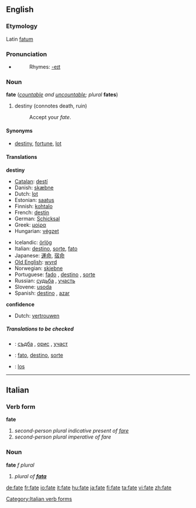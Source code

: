 ==English==

===Etymology===
Latin [[fatum]]

===Pronunciation===
*{{audio|en-us-fate.ogg|Audio (US)}}
*:Rhymes: [[Rhymes:English:-eɪt|-eɪt]]

===Noun===
'''fate''' (''[[countable]] and [[uncountable]]; plural'' '''fates''')

# destiny (connotes death, ruin)
#:Accept your ''fate''.

====Synonyms====
*[[destiny]], [[fortune]], [[lot]]

====Translations====
'''destiny'''
{{top}}
*[[Catalan]]: [[destí]] {{m}}
*Danish: [[skæbne]] {{c}}
*Dutch: [[lot]] {{n}}
*Estonian: [[saatus]]
*Finnish: [[kohtalo]]
*French: [[destin]] {{m}}
*German: [[Schicksal]] {{n}}
*Greek: [[μοίρα]] {{f}}
*Hungarian: [[végzet]]
{{mid}}
*Icelandic: [[örlög]] {{npl}}
*Italian: [[destino]], [[sorte]], [[fato]] {{g|Italian}}
*Japanese: [[運命]], [[宿命]]
*[[Old English]]: [[wyrd]] {{g|Old English}}
*Norwegian: [[skjebne]] {{m}}
*Portuguese: [[fado#Portuguese|fado]] {{m}}, [[destino#Portuguese|destino]] {{m}}, [[sorte#Portuguese|sorte]] {{f}}
*Russian: [[судьба]] {{f}}, [[участь]] {{f}}
*Slovene: [[usoda]] {{f}}
*Spanish: [[destino#Spanish|destino]] {{m}}, [[azar]] {{m}}
{{bottom}}

'''confidence'''
{{top}}
*Dutch: [[vertrouwen]] {{n}}
{{mid}}
{{bottom}}

=====Translations to be checked=====
<!--Remove this section once all of the translations below have been moved into
the tables above.-->
{{checktrans}}

*{{ttbc|Bulgarian}}: [[съдба#Bulgarian|съдба]] {{f}}, [[орис#Bulgarian|орис]] {{f}}, [[участ#Bulgarian|участ]] {{f}}
*{{ttbc|Interlingua}}: [[fato]], [[destino#Interlingua|destino]], [[sorte#Interlingua|sorte]]
*{{ttbc|Polish}}: [[los#Polish|los]] {{g|Polish}}

----

==Italian==
===Verb form===
'''fate'''

#''second-person plural indicative present of [[fare]]''
#''second-person plural imperative of fare''
[[Category:Italian verb forms]]
===Noun===
'''fate''' ''f plural''

#''plural of '''[[fata]]'''''

[[de:fate]]
[[fr:fate]]
[[io:fate]]
[[it:fate]]
[[hu:fate]]
[[ja:fate]]
[[fi:fate]]
[[ta:fate]]
[[vi:fate]]
[[zh:fate]]